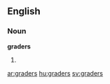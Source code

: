 ==English==
===Noun===
'''graders'''

# {{plural of|[[grader]]}}

[[ar:graders]]
[[hu:graders]]
[[sv:graders]]